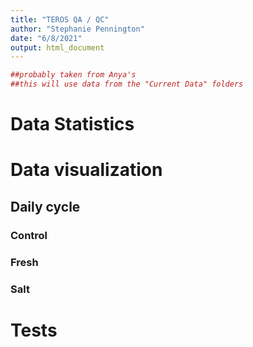 ```yaml
---
title: "TEROS QA / QC"
author: "Stephanie Pennington"
date: "6/8/2021"
output: html_document
---
```


```r
##probably taken from Anya's
##this will use data from the "Current Data" folders
```

# Data Statistics

# Data visualization

## Daily cycle {.tabset}

### Control

### Fresh

### Salt

# Tests

